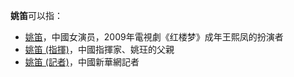 '''姚笛'''可以指：
* [[姚笛|姚笛]]，中國女演员，2009年電視劇《红楼梦》成年王熙凤的扮演者
* [[姚笛_(指揮)|姚笛 (指揮)]]，中國指揮家、姚玨的父親
* [[姚笛_(記者)|姚笛 (記者)]]，中國新華網記者
{{Disambiguation|D|cat=二字姚姓人名消歧义}}